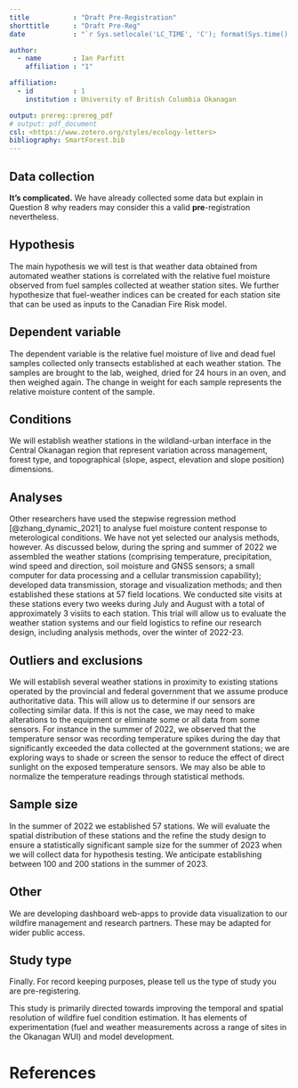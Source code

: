 ```yaml
---
title           : "Draft Pre-Registration"
shorttitle      : "Draft Pre-Reg"
date            : "`r Sys.setlocale('LC_TIME', 'C'); format(Sys.time(), '%d\\\\ %B %Y')`"

author: 
  - name        : Ian Parfitt
    affiliation : "1"

affiliation:
  - id          : 1
    institution : University of British Columbia Okanagan

output: prereg::prereg_pdf
# output: pdf_document
csl: <https://www.zotero.org/styles/ecology-letters>
bibliography: SmartForest.bib
---
```


<!-- To keep pre-registrations to a reasonable length for readers, we recommend answers fit within a single page .pdf document, roughly 3200 characters. Read more about this here: https://aspredicted.org/messages/why_limits.php -->

## Data collection

<!-- Have any data been collected for this study already? (Note: "Yes" is not an accepted answer.) -->

**It's complicated.** We have already collected some data but explain in Question 8 why readers may consider this a valid **pre**-registration nevertheless.

## Hypothesis

<!-- What's the main question being asked or hypothesis being tested in this study? -->

The main hypothesis we will test is that weather data obtained from automated weather stations is correlated with the relative fuel moisture observed from fuel samples collected at weather station sites. We further hypothesize that fuel-weather indices can be created for each station site that can be used as inputs to the Canadian Fire Risk model.

## Dependent variable

<!-- Describe the key dependent variable(s) specifying how they will be measured. -->

The dependent variable is the relative fuel moisture of live and dead fuel samples collected only transects established at each weather station. The samples are brought to the lab, weighed, dried for 24 hours in an oven, and then weighed again. The change in weight for each sample represents the relative moisture content of the sample.

## Conditions

<!-- How many and which conditions will participants be assigned to? -->

We will establish weather stations in the wildland-urban interface in the Central Okanagan region that represent variation across management, forest type, and topographical (slope, aspect, elevation and slope position) dimensions.


## Analyses

<!-- Specify exactly which analyses you will conduct to examine the main question/hypothesis. -->

Other researchers have used the stepwise regression method [@zhang_dynamic_2021] to analyse fuel moisture content response to meterological conditions. We have not yet selected our analysis methods, however. As discussed below, during the spring and summer of 2022 we assembled the weather stations (comprising temperature, precipitation, wind speed and direction, soil moisture and GNSS sensors; a small computer for data processing and a cellular transmission capability); developed data transmission, storage and visualization methods; and then established these stations at 57 field locations. We conducted site visits at these stations every two weeks during July and August with a total of approximately 3 visiits to each station. This trial will allow us to evaluate the weather station systems and our field logistics to refine our research design, including analysis methods, over the winter of 2022-23.

## Outliers and exclusions

<!-- Describe exactly how outliers will be defined and handled, and your precise rule(s) for excluding observations. -->

We will establish several weather stations in proximity to existing stations operated by the provincial and federal government that we assume produce authoritative data. This will allow us to determine if our sensors are collecting similar data. If this is not the case, we may need to make alterations to the equipment or eliminate some or all data from some sensors. For instance in the summer of 2022, we observed that the temperature sensor was recording temperature spikes during the day that significantly exceeded the data collected at the government stations; we are exploring ways to shade or screen the sensor to reduce the effect of direct sunlight on the exposed temperature sensors. We may also be able to normalize the temperature readings through statistical methods.

## Sample size

<!-- How many observations will be collected or what will determine sample size? No need to justify decision, but be precise about _exactly_ how the number will be determined. -->

In the summer of 2022 we established 57 stations. We will evaluate the spatial distribution of these stations and the refine the study design to ensure a statistically significant sample size for the summer of 2023 when we will collect data for hypothesis testing. We anticipate establishing between 100 and 200 stations in the summer of 2023.

## Other

<!-- Anything else you would like to pre-register? (e.g., secondary analyses, variables collected for exploratory purposes, unusual analyses planned?) -->

We are developing dashboard web-apps to provide data visualization to our wildfire management and research partners. These may be adapted for wider public access.

## Study type

Finally. For record keeping purposes, please tell us the type of study you are pre-registering.

This study is primarily directed towards improving the temporal and spatial resolution of wildfire fuel condition estimation. It has elements of experimentation (fuel and weather measurements across a range of sites in the Okanagan WUI) and model development.

# References

::: {#refs}
:::
## 



```{=tex}
\vspace{-2pc}
\setlength{\parindent}{-0.5in}
\setlength{\leftskip}{-1in}
\setlength{\parskip}{8pt}
```
\noindent
